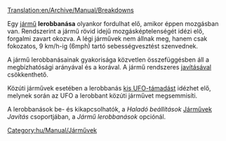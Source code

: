 [[Translation:en/Archive/Manual/Breakdowns]]

Egy [[hu/Manual/Járművek|jármű]] '''lerobbanása''' olyankor fordulhat elő, amikor éppen mozgásban van. Rendszerint a jármű rövid idejű mozgásképtelenségét idézi elő, forgalmi zavart okozva. A légi járművek nem állnak meg, hanem csak fokozatos, 9 km/h-ig (6mph) tartó sebességvesztést szenvednek.

A jármű lerobbanásainak gyakorisága közvetlen összefüggésben áll a megbízhatósági arányával és a korával. A jármű rendszeres [[hu/Manual/Járművek javítása|javításával]] csökkenthető.

Közúti járművek esetében a lerobbanás [[hu/Manual/Katasztrófák#kis-ufo-tamadas|kis UFO-támadást]] idézhet elő, melynek során az UFO a lerobbant közúti járművet megsemmisíti.

A lerobbanások be- és kikapcsolhatók, a ''Haladó beállítások'' [[hu/Haladó beállítások/Járművek#javitas|Járművek]] ''Javítás'' csoportjában, a ''Jármű lerobbanások'' opciónál.

[[Category:hu/Manual/Járművek]]